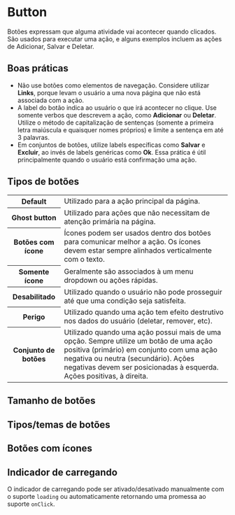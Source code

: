 
# Button

Botões expressam que alguma atividade vai acontecer quando clicados. São usados para executar uma ação, e alguns exemplos incluem as ações de Adicionar, Salvar e Deletar.

## Boas práticas

- Não use botões como elementos de navegação. Considere utilizar **Links**, porque levam o usuário a uma nova página que não está associada com a ação.
- A label do botão indica ao usuário o que irá acontecer no clique. Use somente verbos que descrevem a ação, como **Adicionar** ou **Deletar**. Utilize o método de capitalização de sentenças (somente a primeira letra maiúscula e quaisquer nomes próprios) e limite a sentença em até 3 palavras.
- Em conjuntos de botões, utilize labels específicas como **Salvar** e **Excluir**, ao invés de labels genéricas como **Ok**. Essa prática é útil principalmente quando o usuário está confirmação uma ação.

## Tipos de botões

<table>
  <tbody>
    <tr>
      <th width={190}>Default</th>
      <td>Utilizado para a ação principal da página.</td>
    </tr>
    <tr>
      <th>Ghost button</th>
      <td>Utilizado para ações que não necessitam de atenção primária na página.</td>
    </tr>
    <tr>
      <th>Botões com ícone</th>
      <td>
        Ícones podem ser usados dentro dos botões para comunicar melhor a ação. Os ícones devem estar sempre alinhados
        verticalmente com o texto.
      </td>
    </tr>
    <tr>
      <th>Somente ícone</th>
      <td>Geralmente são associados à um menu dropdown ou ações rápidas.</td>
    </tr>
    <tr>
      <th>Desabilitado</th>
      <td>Utilizado quando o usuário não pode prosseguir até que uma condição seja satisfeita.</td>
    </tr>
    <tr>
      <th>Perigo</th>
      <td>Utilizado quando uma ação tem efeito destrutivo nos dados do usuário (deletar, remover, etc).</td>
    </tr>
    <tr>
      <th>Conjunto de botões</th>
      <td>
        Utilizado quando uma ação possui mais de uma opção. Sempre utilize um botão de uma ação positiva (primário) em
        conjunto com uma ação negativa ou neutra (secundário). Ações negativas devem ser posicionadas à esquerda. Ações
        positivas, à direita.
      </td>
    </tr>
  </tbody>
</table>

## Tamanho de botões

<Demo src='pages/components/button/ButtonSizes' />

## Tipos/temas de botões

<Demo src='pages/components/button/ButtonSkins' />

## Botões com ícones

<Demo src='pages/components/button/ButtonIcons' />

## Indicador de carregando

O indicador de carregando pode ser ativado/desativado manualmente com o suporte `loading` ou automaticamente retornando uma promessa ao suporte `onClick`.

<Demo src='pages/components/button/ButtonLoading' />
